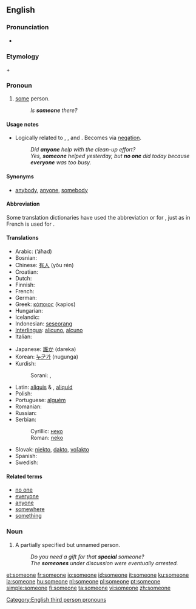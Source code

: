 ==English==

===Pronunciation===
* {{audio|en-us-someone.ogg|Audio (US)}}

===Etymology===
{{term|some}} + {{term|one}}

===Pronoun===
{{en-pron}}

# [[some]] person.
#: ''Is '''someone''' there?''

====Usage notes====
* Logically related to {{term|anyone}}, {{term|everyone}}, and {{term|no one}}.  Becomes {{term|no one}} via [[negation]].
*: ''Did '''anyone''' help with the clean-up effort?''
*: ''Yes, '''someone''' helped yesterday, but '''no one''' did today because '''everyone''' was too busy.''

====Synonyms====
* [[anybody]], [[anyone]], [[somebody]]

====Abbreviation====
Some translation dictionaries have used the abbreviation {{term|s.o.}} or {{term|so}} for {{term|someone}}, just as in French {{term|qqn}} is used for {{term|quelqu'un}}.

====Translations====
{{trans-top|some person}}
* Arabic: {{Arab|[[احد]]}} (’áħad)
* Bosnian: {{t-|bs|neko}}
* Chinese: [[有人]] (yǒu rén)
* Croatian: {{t-|hr|neko}}
* Dutch: {{t+|nl|iemand}}
* Finnish: {{t+|fi|joku}}
* French: {{t+|fr|quelqu'un}}
* German: {{t+|de|jemand}}
* Greek: [[κάποιος]] (kapios) {{m}}
* Hungarian: {{t+|hu|valaki}}
* Icelandic: {{t+|is|einhver}}
* Indonesian: [[seseorang]]
* [[Interlingua]]: [[alicuno]], [[alcuno]]
* Italian: {{t+|it|qualcuno}}
{{trans-mid}}
* Japanese: [[誰か]] (dareka)
* Korean: [[누군가]] (nugunga)
*Kurdish:
*:Sorani: {{t|ku|یه‌کێک|tr=yekék|sc=KUchar}}, {{t|ku|که‌سێک|tr=kesék|sc=KUchar}}
* Latin: [[aliquis]] {{m}} & {{f}}, [[aliquid]] {{n}}
* Polish: {{t+|pl|ktoś}}
* Portuguese: [[alguém]]
* Romanian: {{t+|ro|cineva}}
* Russian: {{t+|ru|кто-то|tr=kto-to|sc=Cyrl}}
* Serbian:
*: Cyrillic: [[неко]]
*: Roman: [[neko]]
* Slovak: [[niekto#Slovak|niekto]], [[dakto#Slovak|dakto]], [[voľakto]]
* Spanish: {{t+|es|alguien}}
* Swedish: {{t+|sv|någon}}
{{trans-bottom}}

====Related terms====
* [[no one]]
* [[everyone]]
* [[anyone]]
* [[somewhere]]
* [[something]]

===Noun===
{{en-noun}}

# A partially specified but unnamed person.
#: ''Do you need a gift for that '''special''' someone?''
#: ''The '''someones''' under discussion were eventually arrested.''

[[Category:English third person pronouns]]

[[et:someone]]
[[fr:someone]]
[[io:someone]]
[[id:someone]]
[[it:someone]]
[[ku:someone]]
[[la:someone]]
[[hu:someone]]
[[nl:someone]]
[[pl:someone]]
[[pt:someone]]
[[simple:someone]]
[[fi:someone]]
[[ta:someone]]
[[vi:someone]]
[[zh:someone]]